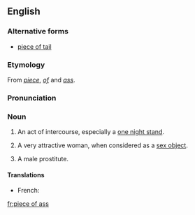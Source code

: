 ==English==

===Alternative forms===
* [[piece of tail]]

===Etymology===
From ''[[piece]]'', ''[[of]]'' and ''[[ass]]''.

===Pronunciation===
{{IPA|/ˈpiːs əv ˈæs/|lang=en}}

===Noun===
{{en-noun|pieces of ass}}

# {{lb|en|US|idiomatic|colloquial|vulgar}} An act of intercourse, especially a [[one night stand]].
# {{lb|en|US|idiomatic|colloquial|vulgar}} A very attractive woman, when considered as a [[sex object]].
# {{lb|en|rare|LGBT|idiomatic|colloquial|vulgar}} A male prostitute.

====Translations====
{{trans-top|A one night stand.}}
* French: {{t+|fr|coup d’un soir|m}}
{{trans-mid}}
{{trans-bottom}}
{{trans-top|A very attractive woman.}}
{{trans-mid}}
{{trans-bottom}}

[[fr:piece of ass]]